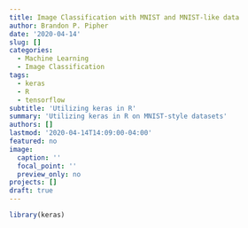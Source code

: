 ```yaml
---
title: Image Classification with MNIST and MNIST-like data
author: Brandon P. Pipher
date: '2020-04-14'
slug: []
categories:
  - Machine Learning
  - Image Classification
tags:
  - keras
  - R
  - tensorflow
subtitle: 'Utilizing keras in R'
summary: 'Utilizing keras in R on MNIST-style datasets'
authors: []
lastmod: '2020-04-14T14:09:00-04:00'
featured: no
image:
  caption: ''
  focal_point: ''
  preview_only: no
projects: []
draft: true
---
```

```r
library(keras)
```